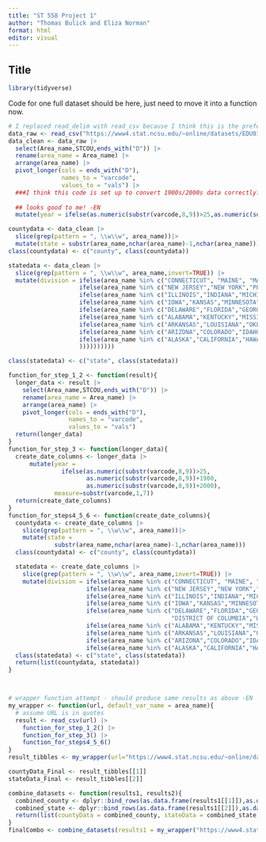 ```yaml
---
title: "ST 558 Project 1"
author: "Thomas Bulick and Eliza Norman"
format: html
editor: visual
---
```


## Title

```r
library(tidyverse)
```

Code for one full dataset should be here, just need to move it into a function now.

```r
# I replaced read_delim with read_csv because I think this is the preferred method. didn't see any changes, let me know if you see something is messed up  -EN
data_raw <- read_csv("https://www4.stat.ncsu.edu/~online/datasets/EDU01a.csv")
data_clean <- data_raw |>
  select(Area_name,STCOU,ends_with("D")) |>
  rename(area_name = Area_name) |>
  arrange(area_name) |> 
  pivot_longer(cols = ends_with("D"), 
               names_to = "varcode", 
               values_to = "vals") |>
  ###I think this code is set up to convert 1900s/2000s data correctly? But let me know if it looks wonky!
  
  ## looks good to me! -EN
  mutate(year = ifelse(as.numeric(substr(varcode,8,9))>25,as.numeric(substr(varcode,8,9))+1900,as.numeric(substr(varcode,8,9))+2000),measure=substr(varcode,1,7))

countydata <- data_clean |>
  slice(grep(pattern = ", \\w\\w", area_name))|>
  mutate(state = substr(area_name,nchar(area_name)-1,nchar(area_name)))
class(countydata) <- c("county", class(countydata))

statedata <- data_clean |>
  slice(grep(pattern = ", \\w\\w", area_name,invert=TRUE)) |>
  mutate(division = ifelse(area_name %in% c("CONNECTICUT", "MAINE", "MASSACHUSETTS", "NEW HAMPSHIRE", "RHODE ISLAND", "VERMONT"),"1",
                    ifelse(area_name %in% c("NEW JERSEY","NEW YORK","PENNSYLVANIA"),"2",
                    ifelse(area_name %in% c("ILLINOIS","INDIANA","MICHIGAN","OHIO","WISCONSIN"),"3",
                    ifelse(area_name %in% c("IOWA","KANSAS","MINNESOTA","MISSOURI","NEBRASKA","NORTH DAKOTA","SOUTH DAKOTA"),"4",
                    ifelse(area_name %in% c("DELAWARE","FLORIDA","GEORGIA","MARYLAND","NORTH CAROLINA","SOUTH CAROLINA","VIRGINIA","DISTRICT OF COLUMBIA","WEST VIRGINIA"),"5",
                    ifelse(area_name %in% c("ALABAMA","KENTUCKY","MISSISSIPPI","TENNESSEE"),"6",
                    ifelse(area_name %in% c("ARKANSAS","LOUISIANA","OKLAHOMA","TEXAS"),"7",
                    ifelse(area_name %in% c("ARIZONA","COLORADO","IDAHO","MONTANA","NEVADA","NEW MEXICO","UTAH","WYOMING"),"8",
                    ifelse(area_name %in% c("ALASKA","CALIFORNIA","HAWAII","OREGON","WASHINGTON"),"9","ERROR"
                    ))))))))))      

class(statedata) <- c("state", class(statedata))
```




```r
function_for_step_1_2 <- function(result){
  longer_data <- result |>
    select(Area_name,STCOU,ends_with("D")) |>
    rename(area_name = Area_name) |>
    arrange(area_name) |> 
    pivot_longer(cols = ends_with("D"), 
                 names_to = "varcode", 
                 values_to = "vals") 
  return(longer_data)
}
function_for_step_3 <- function(longer_data){
  create_date_columns <- longer_data |>
      mutate(year =
               ifelse(as.numeric(substr(varcode,8,9))>25,
                      as.numeric(substr(varcode,8,9))+1900,
                      as.numeric(substr(varcode,8,9))+2000),
             measure=substr(varcode,1,7))
  return(create_date_columns)
}
function_for_steps4_5_6 <- function(create_date_columns){
  countydata <- create_date_columns |>
    slice(grep(pattern = ", \\w\\w", area_name))|>
    mutate(state =
             substr(area_name,nchar(area_name)-1,nchar(area_name)))
  class(countydata) <- c("county", class(countydata))

  statedata <- create_date_columns |>
    slice(grep(pattern = ", \\w\\w", area_name,invert=TRUE)) |>
    mutate(division = ifelse(area_name %in% c("CONNECTICUT", "MAINE", "MASSACHUSETTS", "NEW HAMPSHIRE", "RHODE ISLAND", "VERMONT"),"1",
                      ifelse(area_name %in% c("NEW JERSEY","NEW YORK","PENNSYLVANIA"),"2",
                      ifelse(area_name %in% c("ILLINOIS","INDIANA","MICHIGAN","OHIO","WISCONSIN"),"3",
                      ifelse(area_name %in% c("IOWA","KANSAS","MINNESOTA","MISSOURI","NEBRASKA","NORTH DAKOTA","SOUTH DAKOTA"),"4",
                      ifelse(area_name %in% c("DELAWARE","FLORIDA","GEORGIA","MARYLAND","NORTH CAROLINA","SOUTH CAROLINA","VIRGINIA",
                                              "DISTRICT OF COLUMBIA","WEST VIRGINIA"),"5",
                      ifelse(area_name %in% c("ALABAMA","KENTUCKY","MISSISSIPPI","TENNESSEE"),"6",
                      ifelse(area_name %in% c("ARKANSAS","LOUISIANA","OKLAHOMA","TEXAS"),"7",
                      ifelse(area_name %in% c("ARIZONA","COLORADO","IDAHO","MONTANA","NEVADA","NEW MEXICO","UTAH","WYOMING"),"8",
                      ifelse(area_name %in% c("ALASKA","CALIFORNIA","HAWAII","OREGON","WASHINGTON"),"9","ERROR"))))))))))
  class(statedata) <- c("state", class(statedata))
  return(list(countydata, statedata))
}



# wrapper function attempt - should produce same results as above -EN
my_wrapper <- function(url, default_var_name = area_name){
  # assume URL is in quotes
  result <- read_csv(url) |>
    function_for_step_1_2() |>
    function_for_step_3() |>
    function_for_steps4_5_6()
}
result_tibbles <- my_wrapper(url="https://www4.stat.ncsu.edu/~online/datasets/EDU01a.csv")

countyData_Final <- result_tibbles[[1]]
stateData_Final <- result_tibbles[[2]]
```

```r

combine_datasets <- function(results1, results2){
  combined_county <- dplyr::bind_rows(as.data.frame(results1[[1]]),as.data.frame(results2[[1]]))
  combined_state <- dplyr::bind_rows(as.data.frame(results1[[2]]),as.data.frame(results2[[2]]))
  return(list(countyData = combined_county, stateData = combined_state))
}
finalCombo <- combine_datasets(results1 = my_wrapper("https://www4.stat.ncsu.edu/~online/datasets/EDU01a.csv"), results2 = my_wrapper("https://www4.stat.ncsu.edu/~online/datasets/EDU01b.csv"))

```

